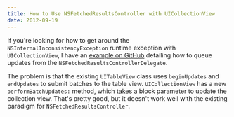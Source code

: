 ```yaml
---
title: How to Use NSFetchedResultsController with UICollectionView
date: 2012-09-19
---
```



If you're looking for how to get around the `NSInternalInconsistencyException` runtime exception with `UICollectionView`, I have an [example on GitHub](https://github.com/AshFurrow/UICollectionView-NSFetchedResultsController) detailing how to queue updates from the `NSFetchedResultsControllerDelegate`.

The problem is that the existing `UITableView` class uses `beginUpdates` and `endUpdates` to submit batches to the table view. `UICollectionView` has a new `performBatchUpdates:` method, which takes a block parameter to update the collection view. That's pretty good, but it doesn't work well with the existing paradigm for `NSFetchedResultsController`.


  